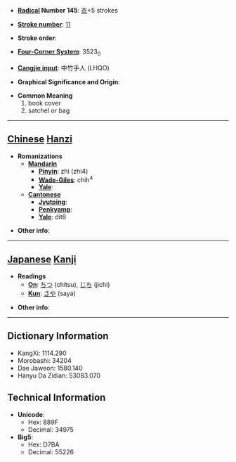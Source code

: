 * '''[[Wiktionary:Chinese radical index| Radical]] Number 145''': [[Wiktionary:Chinese radical index 衣|衣]]+5 strokes

* '''[[Wiktionary:Chinese total strokes index|Stroke number]]''': [[Wiktionary:Chinese total strokes index 11|11]]

* '''Stroke order''': 

* '''[[Wiktionary:Chinese four corner index|Four-Corner System]]''': 3523<sub>0</sub>

* '''[[Wiktionary:Chinese Cangjie index|Cangjie input]]''': 中竹手人 (LHQO)

* '''Graphical Significance and Origin''': 

* '''Common Meaning'''
*#book cover
*# satchel or bag


----

== [[Chinese]] [[Hanzi]] ==

* '''Romanizations'''
** '''[[Mandarin]]'''
*** '''[[Pinyin]]''': zhì (zhi4)
*** '''[[Wade-Giles]]''': chih<sup>4</sup>
*** '''[[Yale]]''': 
** '''[[Cantonese]]'''
*** '''[[Jyutping]]''':
*** '''[[Penkyamp]]''': 
*** '''[[Yale]]''': dit6

* '''Other info''': 

----

== [[Japanese]] [[Kanji]] ==

* '''Readings'''
** '''[[On]]''': [[ちつ]] (chitsu), [[じち]] (jichi)
** '''[[Kun]]''': [[さや]] (saya)

* '''Other info''':  

----

== Dictionary Information ==

* KangXi: 1114.290
* Morobashi: 34204
* Dae Jaweon: 1580.140
* Hanyu Da Zidian: 53083.070

== Technical Information ==

* '''Unicode''':
** Hex: 889F
** Decimal: 34975
* '''Big5''':
** Hex: D7BA
** Decimal: 55226